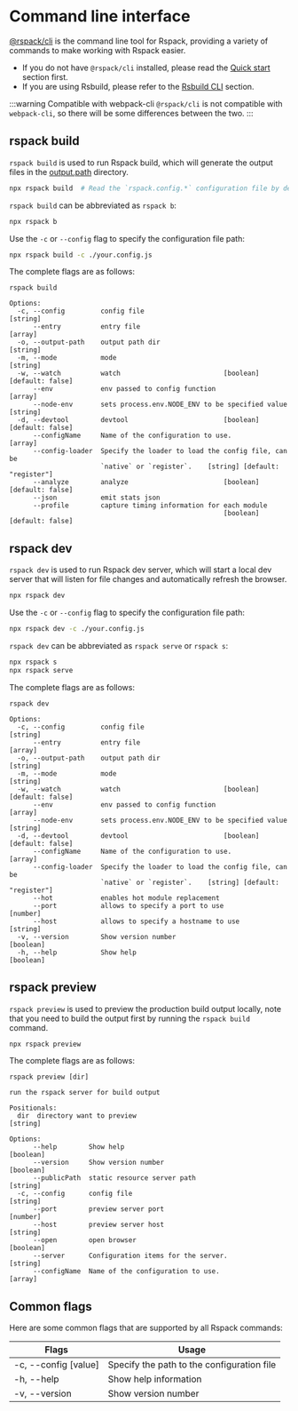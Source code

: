 # Command line interface

[@rspack/cli](https://npmjs.com/package/@rspack/cli) is the command line tool for Rspack, providing a variety of commands to make working with Rspack easier.

- If you do not have `@rspack/cli` installed, please read the [Quick start](/guide/start/quick-start) section first.
- If you are using Rsbuild, please refer to the [Rsbuild CLI](https://rsbuild.dev/guide/basic/cli) section.

:::warning Compatible with webpack-cli
`@rspack/cli` is not compatible with `webpack-cli`, so there will be some differences between the two.
:::

## rspack build

`rspack build` is used to run Rspack build, which will generate the output files in the [output.path](/config/output#outputpath) directory.

```bash
npx rspack build  # Read the `rspack.config.*` configuration file by default
```

`rspack build` can be abbreviated as `rspack b`:

```bash
npx rspack b
```

Use the `-c` or `--config` flag to specify the configuration file path:

```bash
npx rspack build -c ./your.config.js
```

The complete flags are as follows:

```
rspack build

Options:
  -c, --config         config file                                      [string]
      --entry          entry file                                        [array]
  -o, --output-path    output path dir                                  [string]
  -m, --mode           mode                                             [string]
  -w, --watch          watch                          [boolean] [default: false]
      --env            env passed to config function                     [array]
      --node-env       sets process.env.NODE_ENV to be specified value  [string]
  -d, --devtool        devtool                        [boolean] [default: false]
      --configName     Name of the configuration to use.                 [array]
      --config-loader  Specify the loader to load the config file, can be
                       `native` or `register`.    [string] [default: "register"]
      --analyze        analyze                        [boolean] [default: false]
      --json           emit stats json
      --profile        capture timing information for each module
                                                      [boolean] [default: false]
```

## rspack dev

`rspack dev` is used to run Rspack dev server, which will start a local dev server that will listen for file changes and automatically refresh the browser.

```bash
npx rspack dev
```

Use the `-c` or `--config` flag to specify the configuration file path:

```bash
npx rspack dev -c ./your.config.js
```

`rspack dev` can be abbreviated as `rspack serve` or `rspack s`:

```bash
npx rspack s
npx rspack serve
```

The complete flags are as follows:

```
rspack dev

Options:
  -c, --config         config file                                      [string]
      --entry          entry file                                        [array]
  -o, --output-path    output path dir                                  [string]
  -m, --mode           mode                                             [string]
  -w, --watch          watch                          [boolean] [default: false]
      --env            env passed to config function                     [array]
      --node-env       sets process.env.NODE_ENV to be specified value  [string]
  -d, --devtool        devtool                        [boolean] [default: false]
      --configName     Name of the configuration to use.                 [array]
      --config-loader  Specify the loader to load the config file, can be
                       `native` or `register`.    [string] [default: "register"]
      --hot            enables hot module replacement
      --port           allows to specify a port to use                  [number]
      --host           allows to specify a hostname to use              [string]
  -v, --version        Show version number                             [boolean]
  -h, --help           Show help                                       [boolean]
```

## rspack preview

`rspack preview` is used to preview the production build output locally, note that you need to build the output first by running the `rspack build` command.

```bash
npx rspack preview
```

The complete flags are as follows:

```
rspack preview [dir]

run the rspack server for build output

Positionals:
  dir  directory want to preview                                        [string]

Options:
      --help        Show help                                          [boolean]
      --version     Show version number                                [boolean]
      --publicPath  static resource server path                         [string]
  -c, --config      config file                                         [string]
      --port        preview server port                                 [number]
      --host        preview server host                                 [string]
      --open        open browser                                       [boolean]
      --server      Configuration items for the server.                 [string]
      --configName  Name of the configuration to use.                    [array]
```

## Common flags

Here are some common flags that are supported by all Rspack commands:

| Flags                | Usage                                      |
| -------------------- | ------------------------------------------ |
| -c, --config [value] | Specify the path to the configuration file |
| -h, --help           | Show help information                      |
| -v, --version        | Show version number                        |
